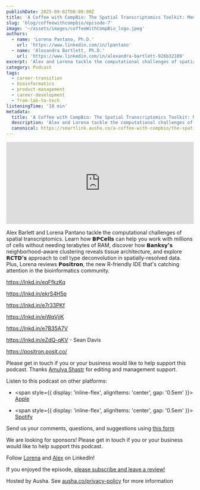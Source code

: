 ```yaml
---
publishDate: 2025-09-02T08:00:00Z
title: 'A Coffee with CompBio: The Spatial Transcriptomics Toolkit: Memory, Clustering, and Deconvolution'
slug: 'blog/coffeewithcompbio/episode-7'
image: '~/assets/images/coffeeWithCompBio_logo.jpeg'
authors:
  - name: 'Lorena Pantano, Ph.D.'
    url: 'https://www.linkedin.com/in/lpantano'
  - name: 'Alexandra Bartlett, Ph.D.'
    url: 'https://www.linkedin.com/in/alexandra-bartlett-926b32109'
excerpt: 'Alex and Lorena tackle the computational challenges of spatial transcriptomics.'
category: Podcast
tags:
  - career-transition
  - bioinformatics
  - product-management
  - career-development
  - from-lab-to-tech
listeningTime: '18 min'
metadata:
  title: 'A Coffee with CompBio: The Spatial Transcriptomics Toolkit: Memory, Clustering, and Deconvolution'
  description: 'Alex and Lorena tackle the computational challenges of spatial transcriptomics.'
  canonical: https://smartlink.ausha.co/a-coffee-with-compbio/the-spatial-transcriptomics-toolkit-memory-clustering-and-deconvolution
---
```



<iframe
  name="Ausha Podcast Player"
  frameborder="0"
  loading="lazy"
  id="ausha-U2XY"
  height="220"
  style="border: none; width:100%; height:220px"
  src="https://player.ausha.co/?podcastId=pZqqYHGLPVkY&playlist=false&color=%23751cbf&v=3&playerId=ausha-U2XY"
></iframe>
<script src="https://player.ausha.co/ausha-player.js"></script>

Alex Barlett and Lorena Pantano tackle the computational challenges of spatial transcriptomics. Learn how **𝗕𝗣𝗖𝗲𝗹𝗹𝘀** can help you work with millions of cells without needing terabytes of RAM, discover how **𝗕𝗮𝗻𝗸𝘀𝘆'𝘀** neighborhood-aware clustering reveals tissue architecture, and explore **𝗥𝗖𝗧𝗗'𝘀** approach to cell type deconvolution in spatially-resolved data. Plus, Lorena reviews **𝗣𝗼𝘀𝗶𝘁𝗿𝗼𝗻**, the new R-friendly IDE that's catching attention in the bioinformatics community.

https://lnkd.in/eqFfkzKq

https://lnkd.in/ekrS4H5p

https://lnkd.in/e7r33PKf

https://lnkd.in/eiWqVjjK

https://lnkd.in/e7B35A7V

https://lnkd.in/eZdQ-qKV - Sean Davis

https://positron.posit.co/

Please get in touch if you or your business would like to help support this podcast. Thanks [Amulya Shastr](https://www.linkedin.com/in/amulya-shastry/) for editing and management support.

Listen to this podcast on other platforms:

- <span style={{ display: 'inline-flex', alignItems: 'center', gap: '0.5em' }}>
    <FaApple size={32} color="#000" /> <a href="https://apple.co/4dXieNl">Apple</a>
  </span>

- <span style={{ display: 'inline-flex', alignItems: 'center', gap: '0.5em' }}>
    <FaSpotify size={32} color="#1DB954" /> <a href="https://spoti.fi/45Np6ur">Spotify</a>
  </span>

Send us your comments, questions, and suggestions using [this form](https://lnkd.in/eJ-hChm3)

We are looking for sponsors! Please get in touch if you or your business would like to help support this podcast.

Follow [Lorena](https://www.linkedin.com/in/lpantano) and [Alex](https://www.linkedin.com/in/alexandra-bartlett-926b32109) on LinkedIn!

If you enjoyed the episode, [please subscribe and leave a review!](https://lnkd.in/eXQ-HpUV)

Hosted by Ausha. See [ausha.co/privacy-policy](https://ausha.co/privacy-policy) for more information
